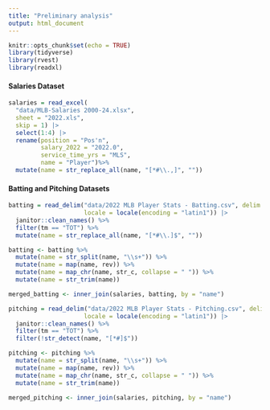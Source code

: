 ```yaml
---
title: "Preliminary analysis"
output: html_document
---
```


```r
knitr::opts_chunk$set(echo = TRUE)
library(tidyverse)
library(rvest)
library(readxl)
```


#### Salaries Dataset

```r

salaries = read_excel(
  "data/MLB-Salaries 2000-24.xlsx", 
  sheet = "2022.xls",
  skip = 1) |>
  select(1:4) |>
  rename(position = "Pos'n",
         salary_2022 = "2022.0",
         service_time_yrs = "MLS",
         name = "Player")%>%
  mutate(name = str_replace_all(name, "[*#\\.,]", ""))


```

#### Batting and Pitching Datasets

```r

batting = read_delim("data/2022 MLB Player Stats - Batting.csv", delim = ";",
                     locale = locale(encoding = "latin1")) |>
  janitor::clean_names() %>%
  filter(tm == "TOT") %>%
  mutate(name = str_replace_all(name, "[*#\\.]$", ""))

batting <- batting %>%
  mutate(name = str_split(name, "\\s+")) %>% 
  mutate(name = map(name, rev)) %>%           
  mutate(name = map_chr(name, str_c, collapse = " ")) %>% 
  mutate(name = str_trim(name))               

merged_batting <- inner_join(salaries, batting, by = "name")
```

```r

pitching = read_delim("data/2022 MLB Player Stats - Pitching.csv", delim = ";",
                     locale = locale(encoding = "latin1")) |>
  janitor::clean_names() %>%
  filter(tm == "TOT") %>%
  filter(!str_detect(name, "[*#]$"))

pitching <- pitching %>%
  mutate(name = str_split(name, "\\s+")) %>%  
  mutate(name = map(name, rev)) %>%           
  mutate(name = map_chr(name, str_c, collapse = " ")) %>% 
  mutate(name = str_trim(name))   

merged_pitching <- inner_join(salaries, pitching, by = "name")
```